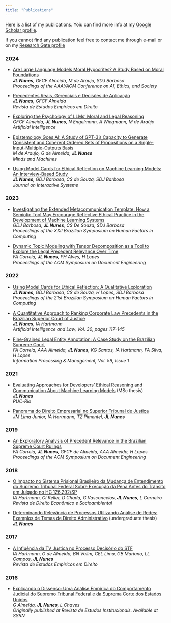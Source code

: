---
title: "Publications"
---

Here is a list of my publications. Yoiu can find more info at my [Google Scholar profile](https://scholar.google.com/citations?user=8V-ZZZEAAAAJ&hl=en).

If you cannot find any publication feel free to contact me through e-mail or on my [Research Gate profile](https://www.researchgate.net/profile/Jose-Luiz-Nunes?ev=hdr_xprf&_tp=eyJjb250ZXh0Ijp7ImZpcnN0UGFnZSI6ImhvbWUiLCJwYWdlIjoiaG9tZSIsInBvc2l0aW9uIjoiZ2xvYmFsSGVhZGVyIn19)


### 2024
- [Are Large Language Models Moral Hypocrites? A Study Based on Moral Foundations](https://ojs.aaai.org/index.php/AIES/article/view/31704)  
  ***JL Nunes**, GFCF Almeida, M de Araujo, SDJ Barbosa*  
  *Proceedings of the AAAI/ACM Conference on AI, Ethics, and Society*

- [Precedentes Reais, Gerenciais e Decisões de Aplicação](https://www.reedrevista.org/reed/article/view/709)  
  ***JL Nunes**, GFCF Almeida*  
  *Revista de Estudos Empíricos em Direito*

- [Exploring the Psychology of LLMs’ Moral and Legal Reasoning](https://www.sciencedirect.com/science/article/abs/pii/S000437022400081X)  
  *GFCF Almeida, **JL Nunes**, N Engelmann, A Wiegmann, M de Araújo*  
  *Artificial Intelligence*

- [Epistemology Goes AI: A Study of GPT-3’s Capacity to Generate Consistent and Coherent Ordered Sets of Propositions on a Single-Input-Multiple-Outputs Basis](https://link.springer.com/article/10.1007/s11023-024-09660-6)  
  *M de Araujo, G de Almeida, **JL Nunes***  
  *Minds and Machines*

- [Using Model Cards for Ethical Reflection on Machine Learning Models: An Interview-Based Study](https://journals-sol.sbc.org.br/index.php/jis/article/view/3444)  
  ***JL Nunes**, GDJ Barbosa, CS de Souza, SDJ Barbosa*  
  *Journal on Interactive Systems*

### 2023
- [Investigating the Extended Metacommunication Template: How a Semiotic Tool May Encourage Reflective Ethical Practice in the Development of Machine Learning Systems](https://dl.acm.org/doi/abs/10.1145/3638067.3638070)  
  *GDJ Barbosa, **JL Nunes**, CS De Souza, SDJ Barbosa*  
  *Proceedings of the XXII Brazilian Symposium on Human Factors in Computing*

- [Dynamic Topic Modeling with Tensor Decomposition as a Tool to Explore the Legal Precedent Relevance Over Time](https://dl.acm.org/doi/abs/10.1145/3573128.3604899)  
  *FA Correia, **JL Nunes**, PH Alves, H Lopes*  
  *Proceedings of the ACM Symposium on Document Engineering*

### 2022
- [Using Model Cards for Ethical Reflection: A Qualitative Exploration](https://dl.acm.org/doi/abs/10.1145/3554364.3559117)  
  ***JL Nunes**, GDJ Barbosa, CS de Souza, H Lopes, SDJ Barbosa*  
  *Proceedings of the 21st Brazilian Symposium on Human Factors in Computing*

- [A Quantitative Approach to Ranking Corporate Law Precedents in the Brazilian Superior Court of Justice](https://link.springer.com/article/10.1007/s10506-021-09290-8)  
  ***JL Nunes**, IA Hartmann*  
  *Artificial Intelligence and Law, Vol. 30, pages 117-145*

- [Fine-Grained Legal Entity Annotation: A Case Study on the Brazilian Supreme Court](https://www.sciencedirect.com/science/article/abs/pii/S0306457321002727)  
  *FA Correia, AAA Almeida, **JL Nunes**, KG Santos, IA Hartmann, FA Silva, H Lopes*  
  *Information Processing & Management, Vol. 59, Issue 1*

### 2021
- [Evaluating Approaches for Developers’ Ethical Reasoning and Communication About Machine Learning Models](https://www.maxwell.vrac.puc-rio.br/56260/56260.PDF)  (MSc thesis)  
  ***JL Nunes***  
  *PUC-Rio*

- [Panorama do Direito Empresarial no Superior Tribunal de Justiça](https://bibliotecadigital.fgv.br/dspace/bitstream/handle/10438/31251/0.%20Miolo%20digital_Panorama%20do%20Direito%20Empresarial%20no%20STJ.pdf?sequence=1)  
  *JM Lima Junior, IA Hartmann, TZ Pimentel, **JL Nunes***  

### 2019
- [An Exploratory Analysis of Precedent Relevance in the Brazilian Supreme Court Rulings](https://dl.acm.org/doi/abs/10.1145/3342558.3345416)  
  *FA Correia, **JL Nunes**, GFCF de Almeida, AAA Almeida, H Lopes*  
  *Proceedings of the ACM Symposium on Document Engineering*

### 2018
- [O Impacto no Sistema Prisional Brasileiro da Mudança de Entendimento do Supremo Tribunal Federal Sobre Execução da Pena Antes do Trânsito em Julgado no HC 126.292/SP](https://periodicos.pucpr.br/direitoeconomico/article/view/22393)  
  *IA Hartmann, CI Keller, D Chada, G Vasconcelos, **JL Nunes**, L Carneiro*  
  *Revista de Direito Econômico e Socioambiental*

- [Determinando Relevância de Processos Utilizando Análise de Redes: Exemplos de Temas de Direito Administrativo](https://repositorio.fgv.br/items/d4c9505f-06f8-492b-8d4c-247113ef8028) (undergraduate thesis)   
  ***JL Nunes***  

### 2017
- [A Influência da TV Justiça no Processo Decisório do STF](https://reedrevista.org/reed/article/view/186)  
  *IA Hartmann, G de Almeida, BN Valim, CEL Lima, GB Mariano, LL Campos, **JL Nunes***  
  *Revista de Estudos Empíricos em Direito*

### 2016
- [Explicando o Dissenso: Uma Análise Empírica do Comportamento Judicial do Supremo Tribunal Federal e da Suprema Corte dos Estados Unidos](https://papers.ssrn.com/sol3/papers.cfm?abstract_id=3428679)  
  *G Almeida, **JL Nunes**, L Chaves*  
  *Originally published at Revista de Estudos Institucionais. Available at SSRN*